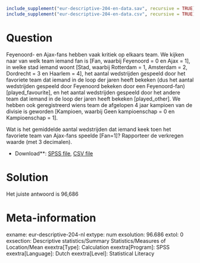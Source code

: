 ```r
include_supplement("eur-descriptive-204-en-data.sav", recursive = TRUE)
include_supplement("eur-descriptive-204-en-data.csv", recursive = TRUE)
```

Question
========
Feyenoord- en Ajax-fans hebben vaak kritiek op elkaars team. We kijken naar van welk team iemand fan is [Fan, waarbij Feyenoord = 0 en Ajax = 1], in welke stad iemand woont [Stad, waarbij Rotterdam = 1, Amsterdam = 2, Dordrecht = 3 en Haarlem = 4], het aantal wedstrijden gespeeld door het favoriete team dat iemand in de loop der jaren heeft bekeken (dus het aantal wedstrijden gespeeld door Feyenoord bekeken door een Feyenoord-fan) [played_favourite], en het aantal wedstrijden gespeeld door het andere team dat iemand in de loop der jaren heeft bekeken [played_other]. We hebben ook geregistreerd wiens team de afgelopen 4 jaar kampioen van de divisie is geworden [Kampioen, waarbij Geen kampioenschap = 0 en Kampioenschap = 1].

Wat is het gemiddelde aantal wedstrijden dat iemand keek toen het favoriete team van Ajax-fans speelde [Fan=1]? Rapporteer de verkregen waarde (met 3 decimalen).

* Download**: [SPSS file](eur-descriptive-204-en-data.sav), [CSV file](eur-descriptive-204-en-data.csv)


Solution
========
Het juiste antwoord is 96,686

Meta-information
================
exname: eur-descriptive-204-nl
extype: num
exsolution: 96.686
extol: 0
exsection: Descriptive statistics/Summary Statistics/Measures of Location/Mean
exextra[Type]: Calculation
exextra[Program]: SPSS
exextra[Language]: Dutch
exextra[Level]: Statistical Literacy
